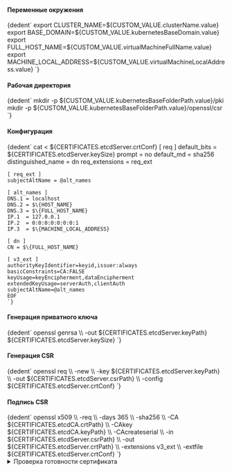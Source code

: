 

<h4>Переменные окружения</h4>
<CodeBlock language="bash">
  {dedent`
    export CLUSTER_NAME=${CUSTOM_VALUE.clusterName.value}
    export BASE_DOMAIN=${CUSTOM_VALUE.kubernetesBaseDomain.value}
    export FULL_HOST_NAME=${CUSTOM_VALUE.virtualMachineFullName.value}
    export MACHINE_LOCAL_ADDRESS=${CUSTOM_VALUE.virtualMachineLocalAddress.value}
`}
</CodeBlock>

<h4>Рабочая директория</h4>
<CodeBlock language="bash">
  {dedent`
    mkdir -p ${CUSTOM_VALUE.kubernetesBaseFolderPath.value}/pki
    mkdir -p ${CUSTOM_VALUE.kubernetesBaseFolderPath.value}/openssl/csr
  `}
</CodeBlock>

<h4>Конфигурация</h4>
<CodeBlock language="bash">
  {dedent`
    cat <<EOF > ${CERTIFICATES.etcdServer.crtConf}
    [ req ]
    default_bits        = ${CERTIFICATES.etcdServer.keySize}
    prompt              = no
    default_md          = sha256
    distinguished_name  = dn
    req_extensions      = req_ext

    [ req_ext ]
    subjectAltName = @alt_names

    [ alt_names ]
    DNS.1 = localhost
    DNS.2 = $\{HOST_NAME}
    DNS.3 = $\{FULL_HOST_NAME}
    IP.1  = 127.0.0.1
    IP.2  = 0:0:0:0:0:0:0:1
    IP.3  = $\{MACHINE_LOCAL_ADDRESS}

    [ dn ]
    CN = $\{FULL_HOST_NAME}

    [ v3_ext ]
    authorityKeyIdentifier=keyid,issuer:always
    basicConstraints=CA:FALSE
    keyUsage=keyEncipherment,dataEncipherment
    extendedKeyUsage=serverAuth,clientAuth
    subjectAltName=@alt_names
    EOF
    `}
</CodeBlock>

<h4>Генерация приватного ключа</h4>
<CodeBlock language="bash">
  {dedent`
    openssl genrsa \\
      -out ${CERTIFICATES.etcdServer.keyPath} ${CERTIFICATES.etcdServer.keySize}
    `}
</CodeBlock>

<h4>Генерация CSR</h4>
<CodeBlock language="bash">
  {dedent`
    openssl req \\
      -new \\
      -key ${CERTIFICATES.etcdServer.keyPath} \\
      -out ${CERTIFICATES.etcdServer.csrPath} \\
      -config ${CERTIFICATES.etcdServer.crtConf}
    `}
</CodeBlock>

<h4>Подпись CSR</h4>
<CodeBlock language="bash">
  {dedent`
    openssl x509 \\
      -req \\
      -days 365 \\
      -sha256 \\
      -CA ${CERTIFICATES.etcdCA.crtPath} \\
      -CAkey ${CERTIFICATES.etcdCA.keyPath} \\
      -CAcreateserial \\
      -in ${CERTIFICATES.etcdServer.csrPath} \\
      -out ${CERTIFICATES.etcdServer.crtPath} \\
      -extensions v3_ext \\
      -extfile ${CERTIFICATES.etcdServer.crtConf}
    `}
</CodeBlock>


<details className="custom-blue-block">
  <summary>Проверка готовности сертификата</summary>
  :::warning Обратите ВНИМАНИЕ!

  Данный раздел зависит от следующих разделов:
  - [SSL Certificate Check](/docs/tech-docs/kubernetes/certificates/examinationOpensslComponent.mdx).
  :::

  <CodeBlock language="bash">
    {dedent`
      ${CUSTOM_VALUE.kubernetesBaseFolderPath.value}/openssl/cert-report.sh ${CERTIFICATES.etcdServer.crtPath}
    `}
  </CodeBlock>

  :::note Вывод команды
  <CodeBlock language="bash">
    {dedent`
      CERTIFICATE                EXPIRES                  RESIDUAL TIME   CERTIFICATE AUTHORITY   EXTERNALLY MANAGED
      etcd-server                Oct 22, 2025 22:06 UTC   364d            etcd-ca                 no
    `}
  </CodeBlock>
  :::

</details>
